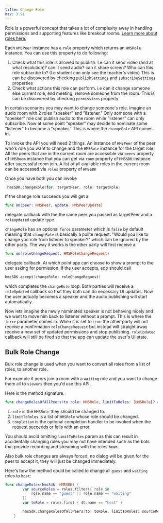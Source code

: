 ---
title: Change Role
nav: 3.91
---

Role is a powerful concept that takes a lot of complexity away in handling permissions and supporting features like breakout rooms. [Learn more about roles here.](../foundation/templates-and-roles)

Each `HMSPeer` instance has a `role` property which returns an `HMSRole` instance. You can use this property to do following:

1. Check what this role is allowed to publish. I.e can it send video (and at what resolution)? can it send audio? can it share screen? Who can this role subscribe to? (I.e student can only see the teacher's video) This is can be discovered by checking `publishSettings` and `subscribeSettings` properties
2. Check what actions this role can perform. i.e can it change someone else current role, end meeting, remove someone from the room. This is can be discovered by checking `permissions` property

In certain scenarios you may want to change someone's role. Imagine an audio room with 2 roles "speaker" and "listener." Only someone with a "speaker" role can publish audio to the room while "listener" can only subscribe. Now at some point "speaker" may decide to nominate some "listener" to become a "speaker." This is where the `changeRole` API comes in.

To invoke the API you will need 2 things. An instance of `HMSPeer` of the peer who's role you want to change and the `HMSRole` instance for the target role. All the peers that are in the current room are accessible via `peers` property of `HMSRoom` instance that you can get via `room` property of `HMSSDK` instance after successful room join. A list of all available roles in the current room can be accessed via `roles` property of `HMSSDK`

Once you have both you can invoke

```swift
 hmsSDK.changeRole(for: targetPeer, role: targetRole)
```

If the change role succeeds you will get a

```swift
func on(peer: HMSPeer, update: HMSPeerUpdate)
```

delegate callback with the the same peer you passed as targetPeer and a `roleUpdated` update type.

`changeRole` has an optional `force` parameter which is `false` by default meaning that `changeRole` is basically a polite request: "Would you like to change you role from listener to speaker?" which can be ignored by the other party. The way it works is the other party will first receive a

```swift
func on(roleChangeRequest: HMSRoleChangeRequest)
```

delegate callback. At which point app can choose to show a prompt to the user asking for permission. If the user accepts, app should call

```swift
hmsSDK.accept(changeRole: roleChangeRequest)
```

which completes the `changeRole` loop. Both parties will receive a `roleUpdated` callback so that they both can do necessary UI updates. Now the user actually becomes a speaker and the audio publishing will start automatically.

Now lets imagine the newly nominated speaker is not behaving nicely and we want to move him back to listener without a prompt. This is where the `force` parameter comes in. When it is set to `true` the other party will not receive a confirmation `roleChangeRequest` but instead will straight away receive a new set of updated permissions and stop publishing. `roleUpdated` callback will still be fired so that the app can update the user's UI state.

## Bulk Role Change
Bulk role change is used when you want to convert all roles from a list of roles, to another role.

For example if peers join a room with a `waiting` role and you want to change them all to `viewers` then you'd use this API.

Here is the method signature.


```swift
func changeRolesOfAllPeers(to role: HMSRole, limitToRoles: [HMSRole]? = nil, completion: ((Bool, Error?) -> Void)? = nil)
```

1. `role` is the `HMSRole` they should be changed to.
2. `limitToRoles` is a list of `HMSRole` whose role should be changed.
3. `completion` is the optional completion handler to be invoked when the request succeeds or fails with an error.

You should avoid omitting `limitToRoles` param as this can result in accidentally changing roles you may not have intended such as the bots that provide recording and streaming with the roles `beam`.

Also bulk role changes are always forced, no dialog will be given for the peer to accept it, they will just be changed immediately.

Here's how the method could be called to change all `guest` and `waiting` roles to `host`:

```swift
func changeRoles(hmsSdk: HMSSDK) {
        var sourceRoles = roles.filter({ role in
            role.name == "guest" || role.name == "waiting"
        })
        var toRole = roles.first { $0.name == "host" }

        hmsSdk.changeRolesOfAllPeers(to: toRole, limitToRoles: sourceRoles)
    }
```

<Content alias="bulkRoleChangeErrors" />